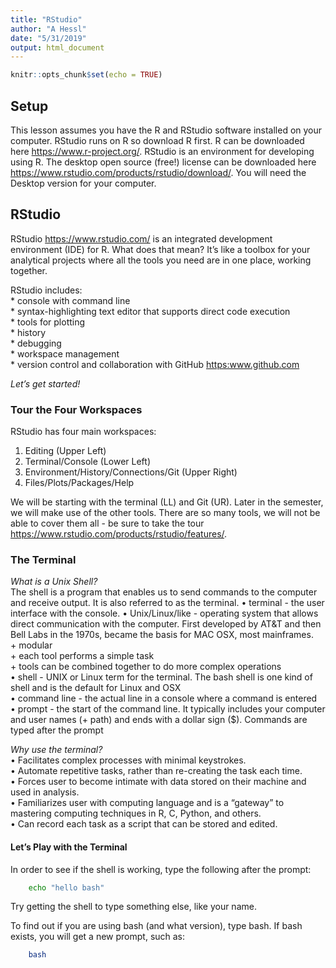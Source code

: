 ```yaml
---
title: "RStudio"
author: "A Hessl"
date: "5/31/2019"
output: html_document
---
```


```r
knitr::opts_chunk$set(echo = TRUE)
```

## Setup
This lesson assumes you have the R and RStudio software installed on your computer. RStudio runs on R so download R first. R can be downloaded here <https://www.r-project.org/>. RStudio is an environment for developing using R. The desktop open source (free!) license can be downloaded here <https://www.rstudio.com/products/rstudio/download/>. You will need the Desktop version for your computer.


## RStudio

RStudio <https://www.rstudio.com/> is an integrated development environment (IDE) for R. What does that mean? It's like a toolbox for your analytical projects where all the tools you need are in one place, working together.

RStudio includes:  
  * console with command line  
  * syntax-highlighting text editor that supports direct code execution   
    * tools for plotting   
    * history   
    * debugging  
    * workspace management  
    * version control and collaboration with GitHub <https:www.github.com>  

*Let's get started!*

### Tour the Four Workspaces
RStudio has four main workspaces:  

1. Editing (Upper Left) 
2. Terminal/Console (Lower Left)  
3. Environment/History/Connections/Git (Upper Right)  
4. Files/Plots/Packages/Help  

We will be starting with the terminal (LL) and Git (UR).  Later in the semester, we will make use of the other tools. There are so many tools, we will not be able to cover them all - be sure to take the tour <https://www.rstudio.com/products/rstudio/features/>.

### The Terminal

*What is a Unix Shell?*  
The shell is a program that enables us to send commands to the computer and receive output. It is also referred to as the terminal.
•	terminal - the user interface with the console.
• Unix/Linux/like - operating system that allows direct communication with the computer. First developed by AT&T and then Bell Labs in the 1970s, became the basis for MAC OSX, most mainframes.  
    + modular  
    + each tool performs a simple task  
    + tools can be combined together to do more complex operations  
•	shell - UNIX or Linux term for the terminal. The bash shell is one kind of shell and is the default for Linux and OSX  
•	command line - the actual line in a console where a command is entered  
•	prompt - the start of the command line. It typically includes your computer and user names (+ path) and ends with a dollar sign ($). Commands are typed after the prompt  

*Why use the terminal?*  
•	Facilitates complex processes with minimal keystrokes.  
•	Automate repetitive tasks, rather than re-creating the task each time.  
•	Forces user to become intimate with data stored on their machine and used in analysis.  
•	Familiarizes user with computing language and is a “gateway” to mastering computing techniques in R, C, Python, and others.  
•	Can record each task as a script that can be stored and edited.   

#### Let's Play with the Terminal
In order to see if the shell is working, type the following after the prompt:

```bash
    echo "hello bash"
```

Try getting the shell to type something else, like your name.

To find out if you are using bash (and what version), type bash. If bash exists, you will get a new prompt, such as: 

```bash
    bash
```

